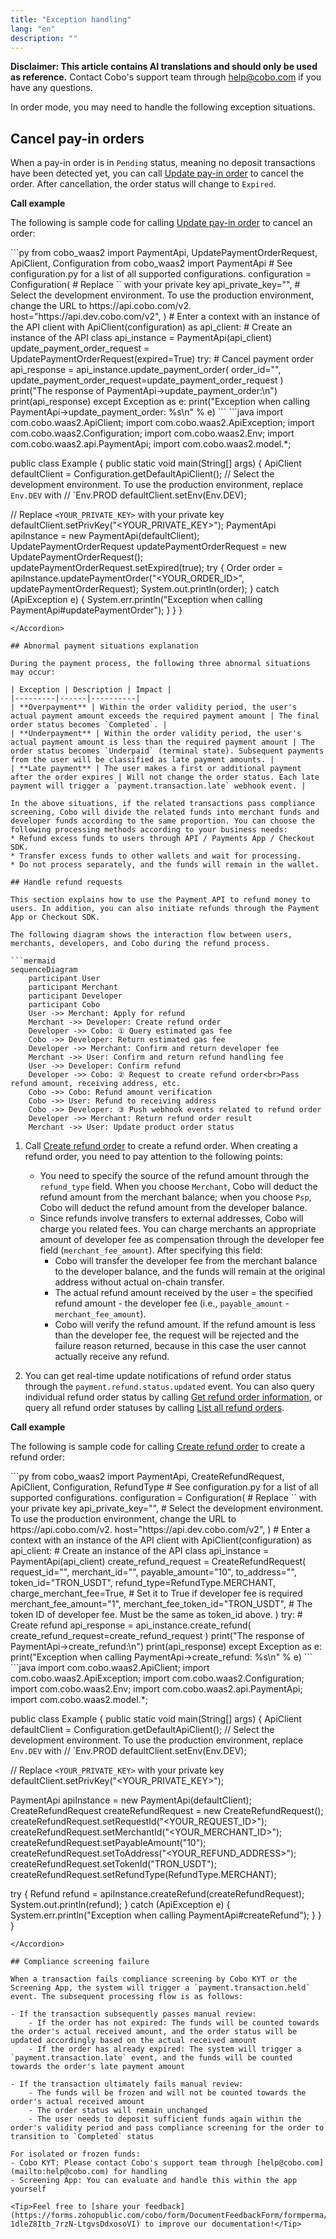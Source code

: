 ```yaml
---
title: "Exception handling"
lang: "en"
description: ""
---
```


<Note>**Disclaimer: This article contains AI translations and should only be used as reference.** Contact Cobo's support team through [help@cobo.com](mailto:help@cobo.com) if you have any questions.</Note>

In order mode, you may need to handle the following exception situations.

## Cancel pay-in orders

When a pay-in order is in `Pending` status, meaning no deposit transactions have been detected yet, you can call [Update pay-in order](/v2/api-references/payment/update-pay-in-order) to cancel the order. After cancellation, the order status will change to `Expired`.

**Call example**

The following is sample code for calling [Update pay-in order](/v2/api-references/payment/update-pay-in-order) to cancel an order:

<Accordion title="Sample code in Python">
```py
from cobo_waas2 import PaymentApi, UpdatePaymentOrderRequest, ApiClient, Configuration
from cobo_waas2 import PaymentApi
# See configuration.py for a list of all supported configurations.
configuration = Configuration(
  # Replace `<YOUR_PRIVATE_KEY>` with your private key
  api_private_key="<YOUR_PRIVATE_KEY>",
  # Select the development environment. To use the production environment, change the URL to https://api.cobo.com/v2.
  host="https://api.dev.cobo.com/v2",
)
# Enter a context with an instance of the API client
with ApiClient(configuration) as api_client:
  # Create an instance of the API class
  api_instance = PaymentApi(api_client)
  update_payment_order_request = UpdatePaymentOrderRequest(expired=True)
  try:
      # Cancel payment order
      api_response = api_instance.update_payment_order(
          order_id="<YOUR_ORDER_ID>",
          update_payment_order_request=update_payment_order_request
      )
      print("The response of PaymentApi->update_payment_order:\n")
      print(api_response)
  except Exception as e:
      print("Exception when calling PaymentApi->update_payment_order: %s\n" % e)
```
</Accordion>

<Accordion title="Sample code in Java">
```java
import com.cobo.waas2.ApiClient;
import com.cobo.waas2.ApiException;
import com.cobo.waas2.Configuration;
import com.cobo.waas2.Env;
import com.cobo.waas2.api.PaymentApi;
import com.cobo.waas2.model.*;

public class Example {
 public static void main(String[] args) {
   ApiClient defaultClient = Configuration.getDefaultApiClient();
   // Select the development environment. To use the production environment, replace `Env.DEV` with
   // `Env.PROD
   defaultClient.setEnv(Env.DEV);

   // Replace `<YOUR_PRIVATE_KEY>` with your private key
   defaultClient.setPrivKey("<YOUR_PRIVATE_KEY>");
   PaymentApi apiInstance = new PaymentApi(defaultClient);
   UpdatePaymentOrderRequest updatePaymentOrderRequest = new UpdatePaymentOrderRequest();
   updatePaymentOrderRequest.setExpired(true);
   try {
          Order order = apiInstance.updatePaymentOrder("<YOUR_ORDER_ID>", updatePaymentOrderRequest);
          System.out.println(order);
   } catch (ApiException e) {
     System.err.println("Exception when calling PaymentApi#updatePaymentOrder");
   }
 }
}
```
</Accordion>

## Abnormal payment situations explanation

During the payment process, the following three abnormal situations may occur:

| Exception | Description | Impact |
|---------|------|----------|
| **Overpayment** | Within the order validity period, the user's actual payment amount exceeds the required payment amount | The final order status becomes `Completed`. |
| **Underpayment** | Within the order validity period, the user's actual payment amount is less than the required payment amount | The order status becomes `Underpaid` (terminal state). Subsequent payments from the user will be classified as late payment amounts. |
| **Late payment** | The user makes a first or additional payment after the order expires | Will not change the order status. Each late payment will trigger a `payment.transaction.late` webhook event. |

In the above situations, if the related transactions pass compliance screening, Cobo will divide the related funds into merchant funds and developer funds according to the same proportion. You can choose the following processing methods according to your business needs:
* Refund excess funds to users through API / Payments App / Checkout SDK.
* Transfer excess funds to other wallets and wait for processing.
* Do not process separately, and the funds will remain in the wallet.

## Handle refund requests

This section explains how to use the Payment API to refund money to users. In addition, you can also initiate refunds through the Payment App or Checkout SDK.

The following diagram shows the interaction flow between users, merchants, developers, and Cobo during the refund process.

```mermaid
sequenceDiagram
    participant User
    participant Merchant
    participant Developer
    participant Cobo
    User ->> Merchant: Apply for refund
    Merchant ->> Developer: Create refund order
    Developer ->> Cobo: ① Query estimated gas fee
    Cobo ->> Developer: Return estimated gas fee
    Developer ->> Merchant: Confirm and return developer fee
    Merchant ->> User: Confirm and return refund handling fee
    User ->> Developer: Confirm refund
    Developer ->> Cobo: ② Request to create refund order<br>Pass refund amount, receiving address, etc.
    Cobo ->> Cobo: Refund amount verification
    Cobo ->> User: Refund to receiving address
    Cobo ->> Developer: ③ Push webhook events related to refund order
    Developer ->> Merchant: Return refund order result
    Merchant ->> User: Update product order status
```

1. Call [Create refund order](/v2/api-references/payment/create-refund-order) to create a refund order. When creating a refund order, you need to pay attention to the following points:

   - You need to specify the source of the refund amount through the `refund_type` field. When you choose `Merchant`, Cobo will deduct the refund amount from the merchant balance; when you choose `Psp`, Cobo will deduct the refund amount from the developer balance.
   - Since refunds involve transfers to external addresses, Cobo will charge you related fees. You can charge merchants an appropriate amount of developer fee as compensation through the developer fee field (`merchant_fee_amount`). After specifying this field:
     - Cobo will transfer the developer fee from the merchant balance to the developer balance, and the funds will remain at the original address without actual on-chain transfer.
     - The actual refund amount received by the user = the specified refund amount - the developer fee (i.e., `payable_amount` - `merchant_fee_amount`).
     - Cobo will verify the refund amount. If the refund amount is less than the developer fee, the request will be rejected and the failure reason returned, because in this case the user cannot actually receive any refund.

2. You can get real-time update notifications of refund order status through the `payment.refund.status.updated` event. You can also query individual refund order status by calling [Get refund order information](/v2/api-references/payment/get-refund-order-information), or query all refund order statuses by calling [List all refund orders](/v2/api-references/payment/list-all-refund-orders).

**Call example**

The following is sample code for calling [Create refund order](/v2/api-references/payment/create-refund-order) to create a refund order:

<Accordion title="Sample code in Python">
```py
from cobo_waas2 import PaymentApi, CreateRefundRequest, ApiClient, Configuration, RefundType
# See configuration.py for a list of all supported configurations.
configuration = Configuration(
  # Replace `<YOUR_PRIVATE_KEY>` with your private key
  api_private_key="<YOUR_PRIVATE_KEY>",
  # Select the development environment. To use the production environment, change the URL to https://api.cobo.com/v2.
  host="https://api.dev.cobo.com/v2",
)
# Enter a context with an instance of the API client
with ApiClient(configuration) as api_client:
   # Create an instance of the API class
   api_instance = PaymentApi(api_client)
   create_refund_request = CreateRefundRequest(
       request_id="<YOUR_REQUEST_ID>",
       merchant_id="<YOUR_MERCHANT_ID>",
       payable_amount="10",
       to_address="<YOUR_REFUND_ADDRESS>",
       token_id="TRON_USDT",
       refund_type=RefundType.MERCHANT,
       charge_merchant_fee=True, # Set it to True if developer fee is required
       merchant_fee_amount="1",
       merchant_fee_token_id="TRON_USDT", # The token ID of developer fee. Must be the same as token_id above.
   )
   try:
       # Create refund
       api_response = api_instance.create_refund(
           create_refund_request=create_refund_request
       )
       print("The response of PaymentApi->create_refund:\n")
       print(api_response)
   except Exception as e:
       print("Exception when calling PaymentApi->create_refund: %s\n" % e)
```
</Accordion>

<Accordion title="Sample code in Java">
```java
import com.cobo.waas2.ApiClient;
import com.cobo.waas2.ApiException;
import com.cobo.waas2.Configuration;
import com.cobo.waas2.Env;
import com.cobo.waas2.api.PaymentApi;
import com.cobo.waas2.model.*;

public class Example {
 public static void main(String[] args) {
   ApiClient defaultClient = Configuration.getDefaultApiClient();
   // Select the development environment. To use the production environment, replace `Env.DEV` with
   // `Env.PROD
   defaultClient.setEnv(Env.DEV);

   // Replace `<YOUR_PRIVATE_KEY>` with your private key
   defaultClient.setPrivKey("<YOUR_PRIVATE_KEY>");

   PaymentApi apiInstance = new PaymentApi(defaultClient);
   CreateRefundRequest createRefundRequest = new CreateRefundRequest();
   createRefundRequest.setRequestId("<YOUR_REQUEST_ID>");
   createRefundRequest.setMerchantId("<YOUR_MERCHANT_ID>");
   createRefundRequest.setPayableAmount("10");
   createRefundRequest.setToAddress("<YOUR_REFUND_ADDRESS>");
   createRefundRequest.setTokenId("TRON_USDT");
   createRefundRequest.setRefundType(RefundType.MERCHANT);

   try {
          Refund refund = apiInstance.createRefund(createRefundRequest);
          System.out.println(refund);
   } catch (ApiException e) {
     System.err.println("Exception when calling PaymentApi#createRefund");
   }
 }
}
```
</Accordion>

## Compliance screening failure

When a transaction fails compliance screening by Cobo KYT or the Screening App, the system will trigger a `payment.transaction.held` event. The subsequent processing flow is as follows:

- If the transaction subsequently passes manual review:
    - If the order has not expired: The funds will be counted towards the order's actual received amount, and the order status will be updated accordingly based on the actual received amount
    - If the order has already expired: The system will trigger a `payment.transaction.late` event, and the funds will be counted towards the order's late payment amount

- If the transaction ultimately fails manual review:
    - The funds will be frozen and will not be counted towards the order's actual received amount
    - The order status will remain unchanged
    - The user needs to deposit sufficient funds again within the order's validity period and pass compliance screening for the order to transition to `Completed` status
  
For isolated or frozen funds:
- Cobo KYT: Please contact Cobo's support team through [help@cobo.com](mailto:help@cobo.com) for handling
- Screening App: You can evaluate and handle this within the app yourself

<Tip>Feel free to [share your feedback](https://forms.zohopublic.com/cobo/form/DocumentFeedbackForm/formperma/QvLOhxJv1_JMsJ-1dleZ8Itb_7rzN-LtgvsDdxosoVI) to improve our documentation!</Tip>